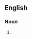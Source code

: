 {{also|Superfunds}}

==English==

===Noun===
{{head|en|noun form}}

# {{plural of|superfund|lang=en}}